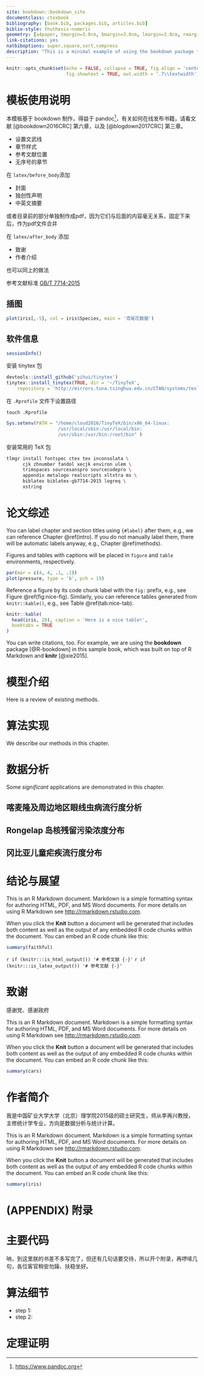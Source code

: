 ```yaml
--- 
site: bookdown::bookdown_site
documentclass: ctexbook
bibliography: [book.bib, packages.bib, articles.bib]
biblio-style: thuthesis-numeric
geometry: [a4paper, tmargin=3.0cm, bmargin=3.0cm, lmargin=3.0cm, rmargin=3.0cm]
link-citations: yes
natbiboptions: super,square,sort,compress
description: "This is a minimal example of using the bookdown package to write a book. The output format for this example is bookdown::gitbook."
---
```


```r
knitr::opts_chunk$set(echo = FALSE, collapse = TRUE, fig.align = 'center',
                      fig.showtext = TRUE, out.width = '.7\\textwidth')
```


# 模板使用说明

本模板基于 bookdown 制作，得益于 pandoc^[<https://www.pandoc.org>]，有关如何在线发布书籍，请看文献 [@bookdown2016CRC] 第六章，以及 [@blogdown2017CRC] 第三章。

- 设置文武线
- 章节样式
- 参考文献位置
- 无序号的章节


在 `latex/before_body`添加

- 封面 
- 独创性声明
- 中英文摘要

或者目录前的部分单独制作成pdf，因为它们与后面的内容毫无关系，固定下来后，作为pdf文件合并

在 `latex/after_body` 添加

- 致谢
- 作者介绍

也可以同上的做法

参考文献标准 [GB/T 7714-2015](https://github.com/Haixing-Hu/GBT7714-2005-BibTeX-Style/files/153951/GBT.7714-2015.pdf)

## 插图

```r
plot(iris[,-5], col = iris$Species, main = '鸢尾花数据')
```


## 软件信息

```r
sessionInfo()
```


安装 tinytex 包

```r
devtools::install_github('yihui/tinytex')
tinytex::install_tinytex(TRUE, dir = '~/TinyTeX', 
    repository = 'http://mirrors.tuna.tsinghua.edu.cn/CTAN/systems/texlive/tlnet' )
```

在 `.Rprofile` 文件下设置路径

```
touch .Rprofile
```

```r
Sys.setenv(PATH = "/home/cloud2016/TinyTeX/bin/x86_64-linux:
                   /usr/local/sbin:/usr/local/bin:
                   /usr/sbin:/usr/bin:/root/bin" )
```

安装常用的 TeX 包

```bash
tlmgr install fontspec ctex tex inconsolata \
      cjk zhnumber fandol xecjk environ ulem \
      trimspaces sourcesanspro sourcecodepro \
      appendix metalogo realscripts xltxtra ms \
      biblatex biblatex-gb7714-2015 logreq \
      xstring
```


<!--chapter:end:index.Rmd-->

# 论文综述 {#intro}

You can label chapter and section titles using `{#label}` after them, e.g., we can reference Chapter \@ref(intro). If you do not manually label them, there will be automatic labels anyway, e.g., Chapter \@ref(methods).

Figures and tables with captions will be placed in `figure` and `table` environments, respectively.

```r
par(mar = c(4, 4, .1, .1))
plot(pressure, type = 'b', pch = 19)
```

Reference a figure by its code chunk label with the `fig:` prefix, e.g., see Figure \@ref(fig:nice-fig). Similarly, you can reference tables generated from `knitr::kable()`, e.g., see Table \@ref(tab:nice-tab).

```r
knitr::kable(
  head(iris, 20), caption = 'Here is a nice table!',
  booktabs = TRUE
)
```

You can write citations, too. For example, we are using the **bookdown** package [@R-bookdown] in this sample book, which was built on top of R Markdown and **knitr** [@xie2015].



<!--chapter:end:01-intro.Rmd-->

# 模型介绍

Here is a review of existing methods.

<!--chapter:end:02-literature.Rmd-->

# 算法实现 {#methods}

We describe our methods in this chapter.

<!--chapter:end:03-method.Rmd-->

# 数据分析

Some _significant_ applications are demonstrated in this chapter.

## 喀麦隆及周边地区眼线虫病流行度分析

## Rongelap 岛核残留污染浓度分布

## 冈比亚儿童疟疾流行度分布

<!--chapter:end:04-application.Rmd-->

# 结论与展望 {#summary}

This is an R Markdown document. Markdown is a simple formatting syntax for authoring HTML, PDF, and MS Word documents. For more details on using R Markdown see <http://rmarkdown.rstudio.com>.

When you click the **Knit** button a document will be generated that includes both content as well as the output of any embedded R code chunks within the document. You can embed an R code chunk like this:

```r
summary(faithful)
```


<!--chapter:end:05-summary.Rmd-->

`r if (knitr:::is_html_output()) '# 参考文献 {-}'`
`r if (knitr:::is_latex_output()) '# 参考文献 {-}'`

<!--chapter:end:06-references.Rmd-->

# 致谢 {#ack .unnumbered}

感谢党、感谢政府

This is an R Markdown document. Markdown is a simple formatting syntax for authoring HTML, PDF, and MS Word documents. For more details on using R Markdown see <http://rmarkdown.rstudio.com>.

When you click the **Knit** button a document will be generated that includes both content as well as the output of any embedded R code chunks within the document. You can embed an R code chunk like this:

```r
summary(cars)
```


<!--chapter:end:07-thanks.Rmd-->

# 作者简介 {#author .unnumbered}

我是中国矿业大学大学（北京）理学院2015级的硕士研究生，师从李再兴教授，主修统计学专业，方向是数据分析与统计计算。

This is an R Markdown document. Markdown is a simple formatting syntax for authoring HTML, PDF, and MS Word documents. For more details on using R Markdown see <http://rmarkdown.rstudio.com>.

When you click the **Knit** button a document will be generated that includes both content as well as the output of any embedded R code chunks within the document. You can embed an R code chunk like this:

```r
summary(iris)
```


<!--chapter:end:08-author.Rmd-->

\cleardoublepage 

# (APPENDIX) 附录 {-}

# 主要代码 {#sound}

呐，到这里朕的书差不多写完了，但还有几句话要交待，所以开个附录，再啰嗦几句，各位客官稍安勿躁、扶稳坐好。

# 算法细节

- step 1:
- step 2:

# 定理证明

<!--chapter:end:09-appendix.Rmd-->

